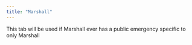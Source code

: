 ```yaml
---
title: "Marshall"
---
```


This tab will be used if Marshall ever has a public emergency specific to only Marshall
